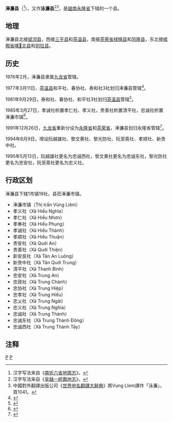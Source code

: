 {{Infobox Settlement
|name                   = 淎濂县
|settlement_type        = 县
|official_name          = 
|other_name             = 
|native_name            = {{lang|vi|Huyện Vũng Liêm}}
|nickname               = 
|motto                  = 
|image_skyline          = Vung que tai Vung Liem.jpg
|imagesize              = 
|image_caption          = 
|image_flag             = 
|flag_size              = 
|image_seal             = 
|seal_size              = 
|image_shield           = 
|shield_size            = 
|image_blank_emblem     = 
|blank_emblem_size      = 
|image_map              = {{Infobox mapframe|frame-width=250|zoom=10}}
|mapsize                = 
|map_caption            = 
|image_map1             = 
|mapsize1               = 
|map_caption1           = 
|pushpin_map            = Vietnam
|pushpin_label_position = bottom
|pushpin_map_caption    = 
|pushpin_map1           = 
|pushpin_label_position1= 
|pushpin_map_caption1   = 
|subdivision_type       = 国家
|subdivision_name       = {{flag|Vietnam}}
|subdivision_type1      = [[越南行政区划|省]]
|subdivision_name1      = [[永隆省|永隆省]]
|subdivision_type2      = 行政区划
|subdivision_name2      = 1市镇19社
|subdivision_type3      = 
|subdivision_name3      = 
|seat_type              = 县莅
|seat                   = {{link-vi|淎濂市镇|Vũng Liêm (thị trấn)}}
|government_type        = 
|leader_title           = 
|leader_name            = 
|leader_title1          = 
|leader_name1           = 
|established_title      = 
|established_date       = 
|area_magnitude         = 
|unit_pref              = 
|area_footnotes         = 
|area_total_km2         = 309.60
|area_land_km2          = 
|area_water_km2         = 
|area_water_percent     = 
|area_urban_km2         = 
|area_metro_km2         = 
|population_as_of       = 2018年
|population_footnotes   = 
|population_note        = 
|population_total       = 162058
|population_density_km2 = auto
|population_metro             = 
|population_density_metro_km2 = 
|population_urban             = 
|population_density_urban_km2 = 
|timezone               = [[越南标准时间|越南标准时间]]
|utc_offset             = +7
|elevation_footnotes    = 
|elevation_m            = 
|coor_type              = 
|coordinates            = 
|postal_code_type       = 
|postal_code            = 
|area_code              = 
|website                = [https://vungliem.vinhlong.gov.vn 淎濂县电子信息门户网站]
|footnotes              = 
}}
'''淎濂县'''（{{vie|v='''Huyện Vũng Liêm'''|hn=縣淎濂}}<ref>汉字写法来自《[[南圻六省地舆志|南圻六省地舆志]]》。</ref>），又作'''泳濂县'''<ref>汉字写法来自《[[皇越一統輿地志|皇越一統輿地志]]》。</ref><ref>中國對外翻譯出版公司《[[世界地名翻譯大辭典|世界地名翻譯大辭典]]》將Vung LIem譯作「泳濂」，頁1041。</ref>，是[[越南|越南]][[永隆省|永隆省]]下辖的一个县。

==地理==
淎濂县北接[[斌沏县|斌沏县]]，西接[[三平县|三平县]]和[[茶温县|茶温县]]，南接[[茶荣省|茶荣省]][[梂棋县|梂棋县]]和[[冈隆县|冈隆县]]，东北接[[槟椥省|槟椥省]][[㖼𦓿北县|㖼𦓿北县]]和[[则拉县|则拉县]]。

==历史==
1976年2月，淎濂县隶属[[九龙省|九龙省]]管辖。

1977年3月11日，[[茶温县|茶温县]]和平社、春协社、泰和社3社划归淎濂县管辖<ref>{{Cite web |url=https://thuvienphapluat.vn/van-ban/Bo-may-hanh-chinh/Quyet-dinh-59-CP-hop-nhat-dieu-chinh-dia-gioi-huyen-thuoc-tinh-Cuu-Long/57968/noi-dung.aspx |title=Quyết định 59-CP năm 1977 về việc hợp nhất và điều chỉnh địa giới một số huyện thuộc tỉnh Cửu Long do Hội đồng Chính phủ ban hành |access-date=2020-04-21 |archive-date=2020-04-01 |archive-url=https://web.archive.org/web/20200401174152/https://thuvienphapluat.vn/van-ban/Bo-may-hanh-chinh/Quyet-dinh-59-CP-hop-nhat-dieu-chinh-dia-gioi-huyen-thuoc-tinh-Cuu-Long/57968/noi-dung.aspx |dead-url=no }}</ref>。

1981年9月29日，泰和社、春协社、和平社3社划归[[茶温县|茶温县]]管辖<ref>{{Cite web |url=https://thuvienphapluat.vn/van-ban/Bo-may-hanh-chinh/Quyet-dinh-98-HDBT-phan-vach-dia-gioi-huyen-thuoc-tinh-Cuu-Long/43143/noi-dung.aspx |title=Quyết định 98-HĐBT năm 1981 phân vạch địa giới một số huyện thuộc tỉnh Cửu Long do Hội đồng Bộ trưởng ban hành |access-date=2020-04-21 |archive-date=2020-04-22 |archive-url=https://web.archive.org/web/20200422010943/https://thuvienphapluat.vn/van-ban/Bo-may-hanh-chinh/Quyet-dinh-98-HDBT-phan-vach-dia-gioi-huyen-thuoc-tinh-Cuu-Long/43143/noi-dung.aspx |dead-url=no }}</ref>。

1985年3月27日，孝诚社析置孝仁社、孝义社，贵善社析置清平社，忠诚社析置淎濂市镇<ref>{{Cite web |url=https://thuvienphapluat.vn/van-ban/Bo-may-hanh-chinh/Quyet-dinh-86-HDBT-phan-vach-dieu-chinh-dia-gioi-xa-thi-tran-thuoc-tinh-Cuu-Long/44634/noi-dung.aspx |title=Quyết định 86-HĐBT năm 1985 về việc phân vạch, điều chỉnh địa giới một số xã, thị trấn thuộc tỉnh Cửu Long do Hội đồng Bộ trưởng ban hành |access-date=2020-04-21 |archive-date=2020-06-10 |archive-url=https://web.archive.org/web/20200610080842/https://thuvienphapluat.vn/van-ban/Bo-may-hanh-chinh/Quyet-dinh-86-HDBT-phan-vach-dieu-chinh-dia-gioi-xa-thi-tran-thuoc-tinh-Cuu-Long/44634/noi-dung.aspx |dead-url=no }}</ref>。

1991年12月26日，[[九龙省|九龙省]]重新分设为[[永隆省|永隆省]]和[[茶荣省|茶荣省]]，淎濂县划归永隆省管辖<ref>{{Cite web |url=https://thuvienphapluat.vn/van-ban/Bo-may-hanh-chinh/Nghi-quyet-phan-vach-lai-dia-gioi-hanh-chinh-tinh-42812.aspx |title=Nghị quyết về việc phân vạch lại địa giới hành chính một số tỉnh do Quốc hội ban hành |accessdate=2020-04-21 |archive-date=2017-09-02 |archive-url=https://web.archive.org/web/20170902013110/https://thuvienphapluat.vn/van-ban/Bo-may-hanh-chinh/Nghi-quyet-phan-vach-lai-dia-gioi-hanh-chinh-tinh-42812.aspx |dead-url=no }}</ref>。

1994年8月9日，增设阮越雄社、黎文黄社、黎光防社、阮至斋社、孝顺社、新贵中社。

1995年5月13日，阮越雄社更名为忠诚西社，黎文黄社更名为忠诚东社，黎光防社更名为忠安社，阮至斋社更名为忠义社。

==行政区划==
淎濂县下辖1市镇19社，县莅淎濂市镇。
*淎濂市镇（Thị trấn Vũng Liêm）
*孝义社（Xã Hiếu Nghĩa）
*孝仁社（Xã Hiếu Nhơn）
*孝奉社（Xã Hiếu Phụng）
*孝诚社（Xã Hiếu Thành）
*孝顺社（Xã Hiếu Thuận）
*贵安社（Xã Quới An）
*贵善社（Xã Quới Thiện）
*新安良社（Xã Tân An Luông）
*新贵中社（Xã Tân Quới Trung）
*清平社（Xã Thanh Bình）
*忠安社（Xã Trung An）
*忠政社（Xã Trung Chánh）
*忠协社（Xã Trung Hiệp）
*忠孝社（Xã Trung Hiếu）
*忠乂社（Xã Trung Ngãi）
*忠义社（Xã Trung Nghĩa）
*忠诚社（Xã Trung Thành）
*忠诚东社（Xã Trung Thành Đông）
*忠诚西社（Xã Trung Thành Tây）

==注释==
{{reflist}}

{{永隆省行政区划}}
{{越南九龙江三角洲之县市镇区域划分}}

[[Category:越南县份|P]]
[[Category:永隆省|P]]